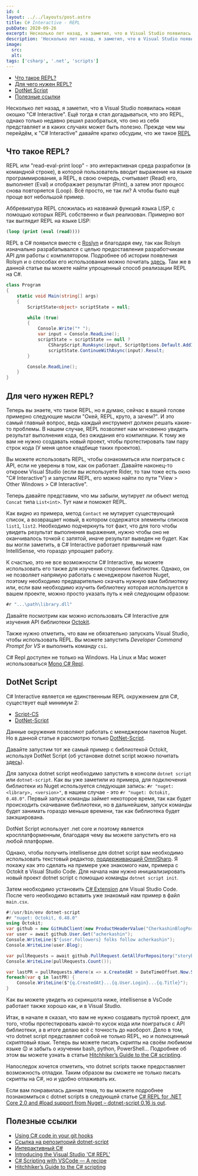 ```yaml
---
id: 4
layout: ../../layouts/post.astro
title: C# Interactive - REPL
pubDate: 2020-09-26
excerpt: Несколько лет назад, я заметил, что в Visual Studio появилась новая окошко "C# Interactive". Eщё тогда я стал догадываться, что это REPL, однако только недавно решил разобраться, что оно из себя представляет и в каких случаях может быть полезно. Прежде чем мы перейдём, к "С# Interactive" давайте кратко обсудим, что же такое REPL.
description: 'Несколько лет назад, я заметил, что в Visual Studio появилась новая окошко "C# Interactive". Eщё тогда я стал догадываться, что это REPL, однако только недавно решил разобраться, что оно из себя представляет и в каких случаях может быть полезно. Прежде чем мы перейдём, к "С# Interactive" давайте кратко обсудим, что же такое REPL.'
image:
  src:
  alt:
tags: ['csharp', '.net', 'scripts']
---
```



- [Что такое REPL?](#что-такое-repl)
- [Для чего нужен REPL?](#для-чего-нужен-repl)
- [DotNet Script](#dotnet-script)
- [Полезные ссылки](#полезные-ссылки)

Несколько лет назад, я заметил, что в Visual Studio появилась новая окошко "C# Interactive". Eщё тогда я стал догадываться, что это REPL, однако только недавно решил разобраться, что оно из себя представляет и в каких случаях может быть полезно. Прежде чем мы перейдём, к "С# Interactive" давайте кратко обсудим, что же такое [REPL](https://en.wikipedia.org/wiki/Read%E2%80%93eval%E2%80%93print_loop)

## Что такое REPL?

<TitledImage src="/csharp-repl/repl-meme.png" alt=""/>

REPL или "read-eval-print loop" - это интерактивная среда разработки (в командной строке), в которой пользователь вводит выражение на языке программирования, а REPL, в свою очередь, считывает (Read) его, выполняет (Eval) и отображает результат (Print), а затем этот процесс снова повторяется (Loop). Всё просто, не так ли? А чтобы было ещё проще вот небольшой пример.

<TitledImage src="/csharp-repl/repl-example.gif" alt=""/>

Аббревиатура REPL сложилась из названий функций языка LISP, с помощью которых REPL собственно и был реализован. Примерно вот так выглядит REPL на языке LISP:

```clojure
(loop (print (eval (read))))
```

REPL в C# появился вместе с [Roslyn](<https://en.wikipedia.org/wiki/Roslyn_(compiler)>) и благодаря ему, так как Rolsyn изначально разрабатывался с целью предоставления разработчикам API для работы с компилятором. Подробнее об истории появления Rolsyn и о способах его использования можно почитать [здесь](https://docs.microsoft.com/en-us/archive/blogs/cdndevs/adding-c-scripting-to-your-development-arsenal-part-1). Там же в данной статье вы можете найти упрощенный способ реализации REPL на C#.

```cs
class Program
{
    static void Main(string[] args)
    {
        ScriptState<object> scriptState = null;

        while (true)
        {
            Console.Write("* ");
            var input = Console.ReadLine();
            scriptState = scriptState == null ?
                CSharpScript.RunAsync(input, ScriptOptions.Default.AddImports("System")).Result :
                scriptState.ContinueWithAsync(input).Result;
        }

        Console.ReadLine();
    }
}
```

## Для чего нужен REPL?

Теперь вы знаете, что такое REPL, но я думаю, сейчас в вашей голове примерно следующие мысли "Окей, REPL, круто, а зачем?". И это самый главный вопрос, ведь каждый инструмент должен решать какие-то проблемы. В нашем случае, REPL позволяет нам мгновенно увидеть результат выполнения кода, без ожидания его компиляции. К тому же вам не нужно создавать новый проект, чтобы протестировать там пару строк кода (У меня целое кладбище таких проектов).

Вы можете использовать REPL, чтобы ознакомиться или поиграться с API, если не уверены в том, как он работает. Давайте наконец-то откроем Visual Studio (если вы используете Rider, то там тоже есть окно "C# Interactive") и запустим REPL, его можно найти по пути "View > Other Windows > C# Interactive".

<TitledImage src="/csharp-repl/csharp-interactive-path.png" alt=""/>


Теперь давайте представим, что мы забыли, мутирует ли объект метод `Concat` типа `List<int>`. Тут нам и поможет REPL.

<TitledImage src="/csharp-repl/list-concat-example.gif" alt=""/>

Как видно из примера, метод `Contact` не мутирует существующий список, а возвращает новый, в котором содержатся элементы списков `list1`, `list2`. Необходимо подчеркнуть тот факт, что для того чтобы увидеть результат выполнения выражения, нужно чтобы оно не оканчивалось точкой с запятой, иначе результат выведен не будет. Как вы могли заметить, в C# Interactive работает привычный нам IntelliSense, что гораздо упрощает работу.

К счастью, это не все возможности C# Interactive, вы можете использовать его также для изучения сторонних библиотек. Однако, он не позволяет напрямую работать с менеджером пакетов Nuget, поэтому необходимо предварительно скачать нужную вам библиотеку или, если вам необходимо изучить библиотеку которая используется в вашем проекте, можно просто указать путь к ней следующим образом:

```cs
#r "...\path\library.dll"
```

Давайте посмотрим как можно использовать C# Interactive для изучения API библиотеки [Octokit](https://octokitnet.readthedocs.io/en/latest/).

<TitledImage src="/csharp-repl/Octokit-usage.png" alt=""/>

Также нужно отметить, что вам не обязательно запускать Visual Studio, чтобы использовать REPL. Вы можете запустить _Developer Command Prompt for VS_ и выполнить команду `csi`.

<TitledImage src="/csharp-repl/csi-util.png" alt=""/>

C# Repl доступен не только на Windows. На Linux и Mac может использоваться [Mono C# Repl](https://www.mono-project.com/docs/tools+libraries/tools/repl/).

## DotNet Script

C# Interactive является не единственным REPL окружением для C#, существует ещё минимум 2:

- [Script-CS](http://scriptcs.net/)
- [DotNet-Script](https://github.com/filipw/dotnet-script)

Данные окружения позволяют работать с менеджером пакетов Nuget. Но в данной статье я рассмотрю только [DotNet-Script](https://github.com/filipw/dotnet-script).

Давайте запустим тот же самый пример с библиотекой Octokit, используя DotNet Script (об установке dotnet script можно почитать [здесь](https://github.com/filipw/dotnet-script)).

<TitledImage src="/csharp-repl/dotnet-script-ubuntu.png" alt=""/>

Для запуска dotnet script необходимо запустить в консоли `dotnet script` или `dotnet-script`. Как вы уже заметили из примера, для подключения библиотеки из Nuget используется следующая запись: `#r "nuget: <library>, <version>"`, в нашем случае - это `#r "nuget: Octokit, 0.48.0"`. Первый запуск команды займет некоторое время, так как будет происходить скачивание библиотеки, но в дальнейшем, запуск команды будет занимать гораздо меньше времени, так как библиотека будет закэширована.

DotNet Script использует .net core и поэтому является кросплатформенным, благодаря чему вы можете запустить его на любой платформе.

Однако, чтобы получить intellisense для dotnet script вам необходимо использовать текстовый редактор, [поддерживающий OmniSharp](http://www.omnisharp.net/). Я покажу как это сделать на примере уже знакомого нам, примера с Octokit в Visual Studio Code. Для начала нам нужно инициализировать новый проект dotnet script с помощью команды `dotnet script init`.

<TitledImage src="/csharp-repl/dotnet-script-init.png" alt="Инициализация проекта DotNet Script"/>

Затем необходимо установить [C# Extension](https://marketplace.visualstudio.com/items?itemName=ms-dotnettools.csharp) для Visual Studio Code. После чего необходимо вставить уже знакомый нам пример в файл `main.csx`.

```csharp
#!/usr/bin/env dotnet-script
#r "nuget: Octokit, 0.48.0"
using Octokit;
var github = new GitHubClient(new ProductHeaderValue("CherkashinBlogPost"));
var user = await github.User.Get("acherkashin");
Console.WriteLine($"{user.Followers} folks follow acherkashin");
Console.WriteLine(user.Blog);

var pullRequests = await github.PullRequest.GetAllForRepository("storybookjs", "storybook");
Console.WriteLine(pullRequests.Count());

var lastPR = pullRequests.Where(x => x.CreatedAt > DateTimeOffset.Now.Subtract(TimeSpan.FromDays(2)));
foreach(var q in lastPR) {
    Console.WriteLine($"{q.CreatedAt}...{q.User.Login}...{q.Title}");
}
```

Как вы можете увидеть из скриншота ниже, intellisense в VsCode работает также хорошо как, и в Visual Studio.

<TitledImage src="/csharp-repl/vscode-intellisense.png" alt="IntelliSence в Vs Code"/>

Итак, в начале я сказал, что вам не нужно создавать пустой проект, для того, чтобы протестировать какой-то кусок кода или поиграться с API библиотеки, а в итоге делаю всё с точность до наоборот. Дело в том, что dotnet script представляет собой не только REPL, но и полноценный скриптовый язык. Теперь вы можете писать скрипты на своём любимом языке 😉 и забыть о изучении bash, python, PowerShell... Подробнее об этом вы можете узнать в статье [Hitchhiker’s Guide to the C# scripting](https://itnext.io/hitchhikers-guide-to-the-c-scripting-13e45f753af9).

Напоследок хочется отметить, что dotnet scripts также предоставляет возможность отладки. Таким образом вы сможете не только писать скрипты на C#, но и удобно отлаживать их.

<TitledImage src="/csharp-repl/debugging.png" alt="Отладка main.csx файла в Visual Studio Code"/>

Если вам понравилась данная тема, то вы можете подробнее познакомиться с dotnet scripts в следующей статье [C# REPL for .NET Core 2.0 and #load support from Nuget – dotnet-script 0.16 is out](https://www.strathweb.com/2017/12/c-repl-for-net-core-2-0-and-load-support-from-nuget-0-16-dotnet-script-is-out/).

## Полезные ссылки

- [Using C# code in your git hooks](https://medium.com/@kaylumah/using-c-code-in-your-git-hooks-66e507c01a0f)
- [Ссылка на репозиторий dotnet-script](https://github.com/filipw/dotnet-script)
- [Интерактивный C#](https://habr.com/ru/post/273037/)
- [Introducing the Visual Studio 'C# REPL'](https://channel9.msdn.com/Events/Visual-Studio/Connect-event-2015/103?WT.mc_id=-blog-scottha)
- [C# Scripting with VSCode — A recipe](https://medium.com/@iliasshaikh/c-scripting-with-vscode-a-recipe-c672dd44d6)
- [Hitchhiker’s Guide to the C# scripting](https://itnext.io/hitchhikers-guide-to-the-c-scripting-13e45f753af9)
